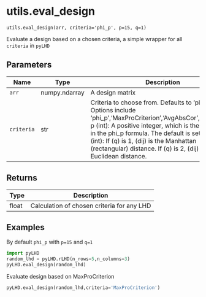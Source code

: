 # utils.eval_design { #pyLHD.utils.eval_design }

`utils.eval_design(arr, criteria='phi_p', p=15, q=1)`

Evaluate a design based on a chosen criteria, a simple wrapper for all `criteria` in `pyLHD`

## Parameters

| Name       | Type          | Description                                                                                                                                                                                                                                                                                                                               | Default    |
|------------|---------------|-------------------------------------------------------------------------------------------------------------------------------------------------------------------------------------------------------------------------------------------------------------------------------------------------------------------------------------------|------------|
| `arr`      | numpy.ndarray | A design matrix                                                                                                                                                                                                                                                                                                                           | _required_ |
| `criteria` | str           | Criteria to choose from. Defaults to 'phi_p'.  Options include 'phi_p','MaxProCriterion','AvgAbsCor','AvgAbsCor' p (int): A positive integer, which is the parameter in the phi_p formula. The default is set to be 15 q (int): If (q) is 1, (dij) is the Manhattan (rectangular) distance. If (q) is 2, (dij) is the Euclidean distance. | `'phi_p'`  |

## Returns

| Type   | Description                                |
|--------|--------------------------------------------|
| float  | Calculation of chosen criteria for any LHD |

## Examples



By default `phi_p` with `p=15` and `q=1`
```python
import pyLHD
random_lhd = pyLHD.rLHD(n_rows=5,n_columns=3)
pyLHD.eval_design(random_lhd)
```
Evaluate design based on MaxProCriterion 
```python
pyLHD.eval_design(random_lhd,criteria='MaxProCriterion')
```
